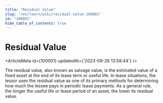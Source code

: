 ```yaml
---
title: "Residual Value"
slug: "/en/learn/wiki/residual-value-100001"
id: "100001"
hide_table_of_contents: true
---
```



# Residual Value

<ArticleMeta id={100001} updatedAt={'2023-09-26 13:58:44'} />
<div className='border-solid border-b border-t-0 my-4 border-[var(--ifm-color-gray-300)]' />

The residual value, also known as salvage value, is the estimated value of a fixed asset at the end of its lease term or useful life. In lease situations, the lessor uses the residual value as one of its primary methods for determining how much the lessee pays in periodic lease payments. As a general rule, the longer the useful life or lease period of an asset, the lower its residual value.

